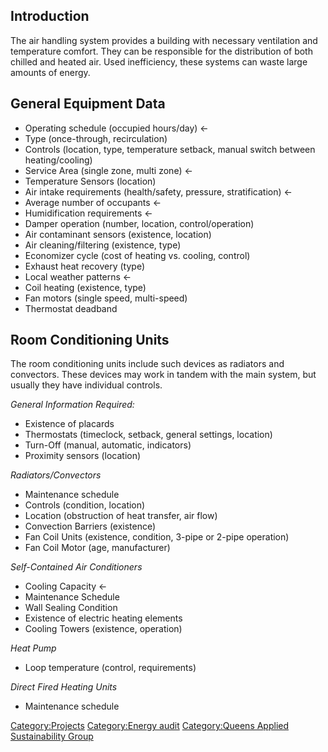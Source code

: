 {{QASpage}}
==Introduction==
The air handling system provides a building with necessary ventilation and temperature comfort.  They can be responsible for the distribution of both chilled and heated air.  Used inefficiency, these systems can waste large amounts of energy.

==General Equipment Data==
*Operating schedule (occupied hours/day) <-
*Type (once-through, recirculation)
*Controls (location, type, temperature setback, manual switch between heating/cooling)
*Service Area (single zone, multi zone) <-
*Temperature Sensors (location)
*Air intake requirements (health/safety, pressure, stratification) <-
*Average number of occupants <-
*Humidification requirements <-
*Damper operation (number, location, control/operation)
*Air contaminant sensors (existence, location)
*Air cleaning/filtering (existence, type)
*Economizer cycle (cost of heating vs. cooling, control)
*Exhaust heat recovery (type)
*Local weather patterns <-
*Coil heating (existence, type)
*Fan motors (single speed, multi-speed)
*Thermostat deadband

==Room Conditioning Units==
The room conditioning units include such devices as radiators and convectors.  These devices may work in tandem with the main system, but usually they have individual controls.

''General Information Required:''
*Existence of placards
*Thermostats (timeclock, setback, general settings, location)
*Turn-Off (manual, automatic, indicators)
*Proximity sensors (location)
''Radiators/Convectors''
*Maintenance schedule
*Controls (condition, location) 
*Location (obstruction of heat transfer, air flow)
*Convection Barriers (existence)
*Fan Coil Units (existence, condition, 3-pipe or 2-pipe operation)
*Fan Coil Motor (age, manufacturer)
''Self-Contained Air Conditioners''
*Cooling Capacity <-
*Maintenance Schedule
*Wall Sealing Condition
*Existence of electric heating elements
*Cooling Towers (existence, operation) 
''Heat Pump''
*Loop temperature (control, requirements)
''Direct Fired Heating Units''
*Maintenance schedule 

[[Category:Projects]]
[[Category:Energy audit]]
[[Category:Queens Applied Sustainability Group]]